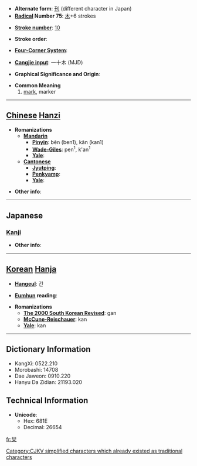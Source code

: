 * '''Alternate form''': [[刊]] (different character in Japan)
* '''[[Wiktionary:Chinese radical index| Radical]] Number 75''': [[Wiktionary:Chinese radical index 木|木]]+6 strokes

* '''[[Wiktionary:Chinese total strokes index|Stroke number]]''': [[Wiktionary:Chinese total strokes index 10|10]]

* '''Stroke order''': 

* '''[[Wiktionary:Chinese four corner index|Four-Corner System]]''': 

* '''[[Wiktionary:Chinese Cangjie index|Cangjie input]]''': 一十木 (MJD)

* '''Graphical Significance and Origin''': 

* '''Common Meaning'''
*# [[mark]], marker

----

== [[Chinese]] [[Hanzi]] ==

* '''Romanizations'''
** '''[[Mandarin]]'''
*** '''[[Pinyin]]''': bēn (ben1), kān (kan1)
*** '''[[Wade-Giles]]''': pen<sup>1</sup>, k'an<sup>1</sup>
*** '''[[Yale]]''': 
** '''[[Cantonese]]'''
*** '''[[Jyutping]]''':
*** '''[[Penkyamp]]''': 
*** '''[[Yale]]''': 

* '''Other info''': 

----

==Japanese==
===[[Kanji]]===
{{kanji|on readings=[[かん]] (kan)|kun readings=[[しおり]] (shiori)}}

* '''Other info''':  

----

== [[Korean]] [[Hanja]] ==

* '''[[Hangeul]]''': 간

* '''[[Eumhun]] reading''': 

* '''Romanizations'''
** '''[[The 2000 South Korean Revised Romanization|The 2000 South Korean Revised]]''': gan
** '''[[McCune-Reischauer]]''': kan
** '''[[Yale]]''': kan

----

== Dictionary Information ==

* KangXi: 0522.210
* Morobashi: 14708
* Dae Jaweon: 0910.220
* Hanyu Da Zidian: 21193.020

== Technical Information ==

* '''Unicode''':
** Hex: 681E
** Decimal: 26654

[[Category:CJKV simplified characters which already existed as traditional characters]]

[[fr:栞]]